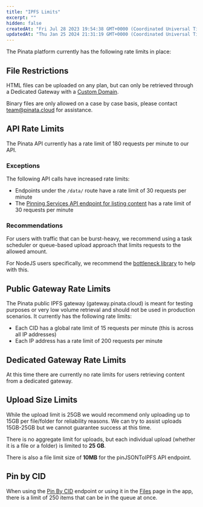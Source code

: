 ```yaml
---
title: "IPFS Limits"
excerpt: ""
hidden: false
createdAt: "Fri Jul 28 2023 19:54:38 GMT+0000 (Coordinated Universal Time)"
updatedAt: "Thu Jan 25 2024 21:31:19 GMT+0000 (Coordinated Universal Time)"
---
```

The Pinata platform currently has the following rate limits in place:

## File Restrictions

HTML files can be uploaded on any plan, but can only be retrieved through a Dedicated Gateway with a [Custom Domain](/web3/gateways/dedicated-ipfs-gateways).

Binary files are only allowed on a case by case basis, please contact [team@pinata.cloud](mailto:team@pinata.cloud) for assistance.

## API Rate Limits

The Pinata API currently has a rate limit of 180 requests per minute to our API.

### Exceptions

The following API calls have increased rate limits:

- Endpoints under the `/data/` route have a rate limit of 30 requests per minute
- The [Pinning Services API endpoint for listing content](https://ipfs.github.io/pinning-services-api-spec/#tag/pins/paths/~1pins/get) has a rate limit of 30 requests per minute

### Recommendations

For users with traffic that can be burst-heavy, we recommend using a task scheduler or queue-based upload approach that limits requests to the allowed amount.

For NodeJS users specifically, we recommend the [bottleneck library](https://www.npmjs.com/package/bottleneck) to help with this.

## Public Gateway Rate Limits

The Pinata public IPFS gateway (gateway.pinata.cloud) is meant for testing purposes or very low volume retrieval and should not be used in production scenarios. It currently has the following rate limits:

- Each CID has a global rate limit of 15 requests per minute (this is across all IP addresses)
- Each IP address has a rate limit of 200 requests per minute

## Dedicated Gateway Rate Limits

At this time there are currently no rate limits for users retrieving content from a dedicated gateway.

## Upload Size Limits

<Warning>While the upload limit is 25GB we would recommend only uploading up to 15GB per file/folder for reliability reasons. We can try to assist uploads 15GB-25GB but we cannot guarantee success at this time.</Warning>

There is no aggregate limit for uploads, but each individual upload (whether it is a file or a folder) is limited to **25 GB**.

There is also a file limit size of **10MB** for the pinJSONToIPFS API endpoint.

## Pin by CID

When using the [Pin By CID](/api-reference/endpoint/pin-by-cid) endpoint or using it in the [Files](/pinning/pinning-files) page in the app, there is a limit of 250 items that can be in the queue at once.
